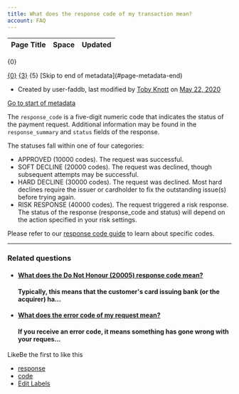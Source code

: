 ```yaml
---
title: What does the response code of my transaction mean?
account: FAQ 
---
```


<table class="aui"> <thead> <tr class="header"> <th class="search-result-title">Page Title</th> <th class="search-result-space">Space</th> <th class="search-result-date">Updated</th> </tr> </thead> </table> <p class="search-result-count">{0}</p> <tr class="search-result"> <td class="search-result-title"><a href="{1}" class="content-type-{2}"><span>{0}</span></a></td> <td class="search-result-space"><a class="space" href="/display/{4}/" title="{3}">{3}</a></td> <td class="search-result-date"><span class="date" title="{6}">{5}</span></td> </tr> [Skip to end of metadata](#page-metadata-end)

*   Created by user-faddb, last modified by [Toby Knott](    /display/~toby.knott
    ) on [May 22, 2020](/pages/diffpagesbyversion.action?pageId=721098&selectedPageVersions=4&selectedPageVersions=5 "Show changes")

[Go to start of metadata](#page-metadata-start)

The `response_code` is a five-digit numeric code that indicates the status of the payment request. Additional information may be found in the `response_summary` and `status` fields of the response.

The statuses fall within one of four categories:

*   APPROVED (10000 codes). The request was successful.
*   SOFT DECLINE (20000 codes). The request was declined, though subsequent attempts may be successful.
*   HARD DECLINE (30000 codes). The request was declined. Most hard declines require the issuer or cardholder to fix the outstanding issue(s) before trying again.
*   RISK RESPONSE (40000 codes). The request triggered a risk response. The status of the response (response\_code and status) will depend on the action specified in your risk settings.

Please refer to our [response code guide](/display/DOCS/Response+codes) to learn about specific codes.

* * *

### Related questions

*   #### [What does the Do Not Honour (20005) response code mean?](/pages/viewpage.action?pageId=721100)
    
    #### Typically, this means that the customer's card issuing bank (or the acquirer) ha...
    
*   #### [What does the error code of my request mean?](/pages/viewpage.action?pageId=721102)
    
    #### If you receive an error code, it means something has gone wrong with your reques...
    

LikeBe the first to like this

*   [response](/label/FAQ/response)
*   [code](/label/FAQ/code)
*   [Edit Labels](# "Edit Labels (Type 'l')")




